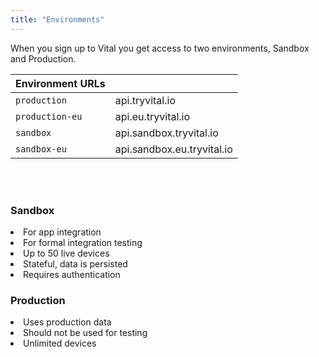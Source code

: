 ```yaml
---
title: "Environments"
---
```


When you sign up to Vital you get access to two environments, Sandbox and Production.

| Environment URLs |                                    |
| ---------------- | ---------------------------------- |
| `production`     | api.tryvital.io                    |
| `production-eu`  | api.eu.tryvital.io                 |
| `sandbox`        | api.sandbox.tryvital.io            |
| `sandbox-eu`     | api.sandbox.eu.tryvital.io         |

<br />
<br />

<div className="flex flex-row justify-between">
  <div>
    <div>
      <h3>Sandbox</h3>
    </div>
    <li>For app integration</li>
    <li>For formal integration testing</li>
    <li>Up to 50 live devices</li>
    <li>Stateful, data is persisted</li>
    <li>Requires authentication</li>
  </div>
  <div>
    <div>
      <h3>Production</h3>
    </div>
    <li>Uses production data</li>
    <li>Should not be used for testing</li>
    <li>Unlimited devices</li>
  </div>
</div>
